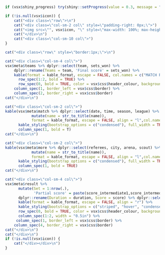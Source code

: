 ```r
if (vsx$shiny_progress) try(shiny::setProgress(value = 0.3, message = "Generating header"), silent = TRUE)
```

```r
if (!is.null(vsx$icon)) {
    cat("<div class=\"row\">\n")
    cat("<div class=\"col-sm-2 col\" style=\"padding-right: 0px;\">")
    cat("<img src=\"", vsx$icon, "\" style=\"max-width: 100%; max-height: 100%;\" />\n", sep = "")
    cat("</div>\n")
    cat("<div class=\"col-sm-10 col\">")
}

cat("<div class=\"row\" style=\"border:1px;\">\n")

cat("<div class=\"col-sm-4 col\">")
vsx$meta$teams %>% dplyr::select(team, sets_won) %>% 
    dplyr::rename(Teams = team, 'Final score' = sets_won) %>%
    kable(format = kable_format, escape = FALSE, col.names = c("MATCH RESULT", "")) %>% kable_styling(bootstrap_options = c("striped", "hover"), full_width = TRUE, font_size = 15) %>%
      row_spec(1:2, bold = TRUE) %>%
      row_spec(0, bold = TRUE, color = vsx$css$header_colour, background = vsx$css$header_background ) %>%
    column_spec(1, border_left = vsx$css$border) %>% 
    column_spec(2, border_right = vsx$css$border)
cat("</div>\n")

cat("<div class=\"col-sm-2 col\">")
kable(vsx$meta$match %>% dplyr::select(date, time, season, league) %>% mutate_all(as.character) %>% pivot_longer(cols = 1:4) %>% 
            mutate(name = str_to_title(name)),
            format = kable_format, escape = FALSE, align = "l",col.names = NULL) %>%
      kable_styling(bootstrap_options = c("condensed"), full_width = TRUE, font_size = 9) %>%
      column_spec(1, bold = T)
cat("</div>\n")

cat("<div class=\"col-sm-2 col\">")
kable(vsx$meta$more %>% dplyr::select(referees, city, arena, scout) %>% mutate_all(as.character) %>% pivot_longer(cols = 1:4) %>%
            mutate(name = str_to_title(name)),
            format = kable_format, escape = FALSE, align = "l",col.names = NULL) %>%
      kable_styling(bootstrap_options = c("condensed"), full_width = TRUE, font_size = 9) %>%
      column_spec(1, bold = TRUE)
cat("</div>\n")

cat("<div class=\"col-sm-4 col\">")
vsx$meta$result %>% 
      mutate(Set = 1:nrow(.),
             'Partial score' = paste(score_intermediate1,score_intermediate2,score_intermediate3)) %>%
      dplyr::rename(Duration = duration, Score = score) %>% dplyr::select(Set, Duration, 'Partial score', Score) %>% 
      kable(format = kable_format, escape = FALSE, align = "r") %>%
      kable_styling(bootstrap_options = c("striped", "hover", "condensed"), full_width = TRUE, font_size = 11) %>%
      row_spec(0, bold = TRUE, color = vsx$css$header_colour, background = vsx$css$header_background) %>%
      column_spec(1:2, width = "0.5in") %>%
     column_spec(1, border_left = vsx$css$border) %>% 
    column_spec(4, border_right = vsx$css$border)
cat("</div>\n")
cat("</div>\n")
if (!is.null(vsx$icon)) {
    cat("</div></div>\n")
}
```

